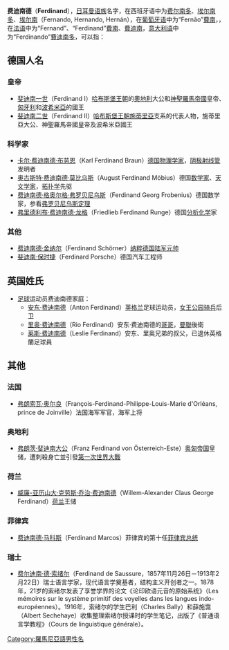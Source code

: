 {{noteTA
|1=zh-hans:费迪南德;zh-hk:費迪南;zh-tw:斐迪南;
}}
'''费迪南德'''（'''Ferdinand'''），[[日耳曼语族|日耳曼语族]]名字，在西班牙语中为[[费尔南多|费尔南多]]、[[埃尔南多|埃尔南多]]、[[埃尔南|埃尔南]]（Fernando, Hernando, Hernán），在[[葡萄牙语|葡萄牙语]]中为“Fernão”[[費南|費南]]，，在[[法语|法语]]中为“Fernand”、“Ferdinand”[[費南|費南]]、[[費迪南|費迪南]]，[[意大利语|意大利语]]中为“Ferdinando”[[費迪南多|費迪南多]]，可以指：

== 德国人名 ==
=== 皇帝 ===
*[[斐迪南一世_(神聖羅馬帝國)|斐迪南一世]]（Ferdinand I）[[哈布斯堡王朝|哈布斯堡王朝]]的[[奧地利|奧地利]]大公和[[神聖羅馬帝國|神聖羅馬帝國]]皇帝、[[匈牙利|匈牙利]]和[[波希米亞|波希米亞]]的國王
*[[斐迪南二世_(神聖羅馬帝國)|斐迪南二世]]（Ferdinand II）[[哈布斯堡王朝|哈布斯堡王朝]][[施蒂里亞|施蒂里亞]]支系的代表人物，施蒂里亞大公、神聖羅馬帝國皇帝及波希米亞國王
=== 科学家 ===
*[[卡尔·费迪南德·布劳恩|卡尔·费迪南德·布劳恩]]（Karl Ferdinand Braun）[[德国|德国]][[物理学家|物理学家]]，[[阴极射线管|阴极射线管]]发明者
*[[奥古斯特·费迪南德·莫比乌斯|奥古斯特·费迪南德·莫比乌斯]]（August Ferdinand Möbius）德国[[数学家|数学家]]、[[天文学家|天文学家]]，[[拓扑学|拓扑学]]先驱
*[[费迪南德·格奥尔格·弗罗贝尼乌斯|费迪南德·格奥尔格·弗罗贝尼乌斯]]（Ferdinand Georg Frobenius）德国数学家，参看[[弗罗贝尼乌斯定理|弗罗贝尼乌斯定理]]
*[[弗里德利布·费迪南德·龙格|弗里德利布·费迪南德·龙格]]（Friedlieb Ferdinand Runge）德国[[分析化学|分析化学]]家
=== 其他 ===
*[[费迪南德·舍纳尔|费迪南德·舍纳尔]]（Ferdinand Schörner）[[纳粹德国|纳粹德国]][[德国陆军元帅列表|陆军元帅]] 
*[[斐迪南·保时捷|斐迪南·保时捷]]（Ferdinard Porsche）德国汽车工程师
== 英国姓氏 ==
*[[足球|足球]]运动员费迪南德家庭：
**[[安东·费迪南德|安东·费迪南德]]（Anton Ferdinand）[[英格兰|英格兰]]足球运动员，[[女王公园骑兵|女王公园骑兵]]后卫
**[[里奥·费迪南德|里奥·费迪南德]]（Rio Ferdinand）安东·费迪南德的[[哥哥|哥哥]]，[[曼聯|曼聯]]後衛
**[[莱斯·费迪南德|莱斯·费迪南德]]（Leslie Ferdinand）安东、里奥兄弟的叔父，已退休英格蘭足球員

== 其他 ==
=== 法国 ===
*[[弗朗索瓦·奥尔良_(儒安维尔亲王)|弗朗索瓦·奥尔良]]（François-Ferdinand-Philippe-Louis-Marie d'Orléans, prince de Joinville）法国海军军官，海军上将
=== 奥地利 ===
*[[弗朗茨·斐迪南大公|弗朗茨·斐迪南大公]]（Franz Ferdinand von Österreich-Este）[[奥匈帝国|奥匈帝国]]皇储，遭刺殺身亡並引發[[第一次世界大戰|第一次世界大戰]]

=== 荷兰 ===
*[[威廉-亚历山大·克劳斯·乔治·费迪南德|威廉-亚历山大·克劳斯·乔治·费迪南德]]（Willem-Alexander Claus George Ferdinand）[[荷兰|荷兰]]王储
=== 菲律宾 ===
*[[费迪南德·马科斯|费迪南德·马科斯]]（Ferdinand Marcos）菲律宾的第十任[[菲律宾总统|菲律宾总统]]
=== 瑞士 ===
*[[费尔迪南·德·索绪尔|费尔迪南·德·索绪尔]]（Ferdinand de Saussure，1857年11月26日－1913年2月22日）瑞士语言学家，现代语言学奠基者，结构主义开创者之一。1878年，21岁的索绪尔发表了享誉学界的论文《论印欧语元音的原始系统》（Les mémoires sur le système primitif des voyelles dans les langues indo-européennes）。1916年，索绪尔的学生巴利（Charles Bally）和薛施霭（Albert Sechehaye）收集整理索绪尔授课时的学生笔记，出版了《普通语言学教程》（Cours de linguistique générale）。

{{Disambiguation|F|Cat=四字人名译名消歧义}}
[[Category:羅馬尼亞語男性名|Category:羅馬尼亞語男性名]]